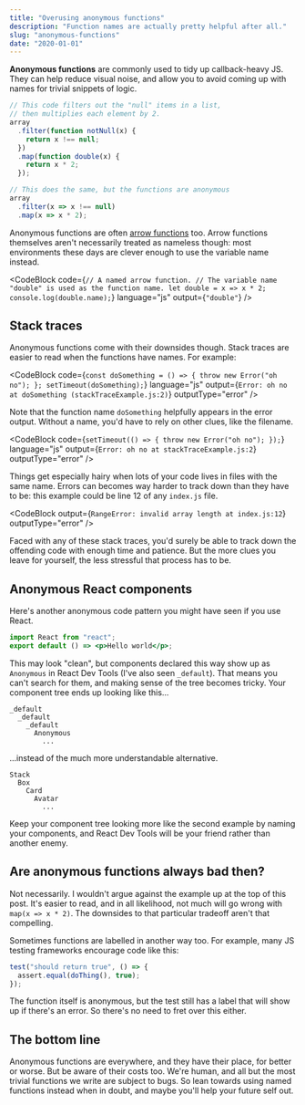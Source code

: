 ```yaml
---
title: "Overusing anonymous functions"
description: "Function names are actually pretty helpful after all."
slug: "anonymous-functions"
date: "2020-01-01"
---
```



**Anonymous functions** are commonly used to tidy up callback-heavy JS. They can help reduce visual noise, and allow you to avoid coming up with names for trivial snippets of logic.

```js
// This code filters out the "null" items in a list,
// then multiplies each element by 2.
array
  .filter(function notNull(x) {
    return x !== null;
  })
  .map(function double(x) {
    return x * 2;
  });

// This does the same, but the functions are anonymous
array
  .filter(x => x !== null)
  .map(x => x * 2);
```

Anonymous functions are often [arrow functions](https://developer.mozilla.org/en-US/docs/Web/JavaScript/Reference/Functions/Arrow_functions) too. Arrow functions themselves aren't necessarily treated as nameless though: most environments these days are clever enough to use the variable name instead.

<CodeBlock
  code={`
    // A named arrow function.
    // The variable name "double" is used as the function name.
    let double = x => x * 2;
    console.log(double.name);
  `}
  language="js"
  output={`
    "double"
  `}
/>

## Stack traces

Anonymous functions come with their downsides though. Stack traces are easier to read when the functions have names. For example:

<CodeBlock
  code={`
    const doSomething = () => {
      throw new Error("oh no");
    };
    setTimeout(doSomething);
  `}
  language="js"
  output={`
    Error: oh no
        at doSomething (stackTraceExample.js:2)
  `}
  outputType="error"
/>

Note that the function name `doSomething` helpfully appears in the error output. Without a name, you'd have to rely on other clues, like the filename.

<CodeBlock
  code={`
    setTimeout(() => {
      throw new Error("oh no");
    });
  `}
  language="js"
  output={`
    Error: oh no
        at stackTraceExample.js:2
  `}
  outputType="error"
/>

Things get especially hairy when lots of your code lives in files with the same name. Errors can becomes way harder to track down than they have to be: this example could be line 12 of any `index.js` file.

<CodeBlock
  output={`
    RangeError: invalid array length
        at index.js:12
  `}
  outputType="error"
/>

Faced with any of these stack traces, you'd surely be able to track down the offending code with enough time and patience. But the more clues you leave for yourself, the less stressful that process has to be.

## Anonymous React components

Here's another anonymous code pattern you might have seen if you use React.

```jsx
import React from "react";
export default () => <p>Hello world</p>;
```

This may look "clean", but components declared this way show up as `Anonymous` in React Dev Tools (I've also seen `_default`). That means you can't search for them, and making sense of the tree becomes tricky. Your component tree ends up looking like this...

```
_default
  _default
    _default
      Anonymous
        ...
```

...instead of the much more understandable alternative.

```
Stack
  Box
    Card
      Avatar
        ...
```

Keep your component tree looking more like the second example by naming your components, and React Dev Tools will be your friend rather than another enemy.

## Are anonymous functions always bad then?

Not necessarily. I wouldn't argue against the example up at the top of this post. It's easier to read, and in all likelihood, not much will go wrong with `map(x => x * 2)`. The downsides to that particular tradeoff aren't that compelling.

Sometimes functions are labelled in another way too. For example, many JS testing frameworks encourage code like this:

```js
test("should return true", () => {
  assert.equal(doThing(), true);
});
```

The function itself is anonymous, but the test still has a label that will show up if there's an error. So there's no need to fret over this either.

## The bottom line

Anonymous functions are everywhere, and they have their place, for better or worse. But be aware of their costs too. We're human, and all but the most trivial functions we write are subject to bugs. So lean towards using named functions instead when in doubt, and maybe you'll help your future self out.
